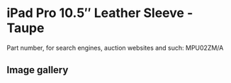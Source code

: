 
# iPad Pro 10.5″ Leather Sleeve - Taupe

Part number, for search engines, auction websites and such: MPU02ZM/A

## Image gallery

<div style={{ width: '100%', maxWidth: '768px' }}>
<GalleryComponent
    images={[
      {
        original: "/everysource/MPU02.webp",
        thumbnail: "/everypreview/MPU02.webp",
      },
      {
        original: "/everysource/MPU02_AV2.webp",
        thumbnail: "/everypreview/MPU02_AV2.webp",
      },
      {
        original: "/everysource/MPU02_AV3.webp",
        thumbnail: "/everypreview/MPU02_AV3.webp",
      }
    ]}
  />
</div>